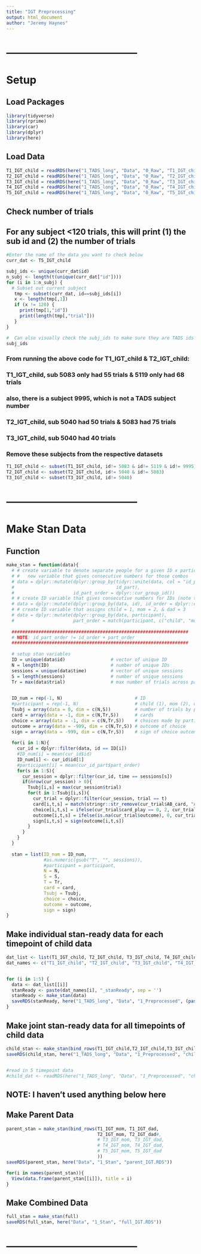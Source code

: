 ```yaml
---
title: "IGT Preprocessing"
output: html_document
author: "Jeremy Haynes"
---
```




# --------------------------------------
# Setup
## Load Packages
```r
library(tidyverse)
library(rprime)
library(car)
library(dplyr)
library(here)
```



## Load Data
```r
T1_IGT_child = readRDS(here("1_TADS_long", "Data", "0_Raw", "T1_IGT_child.RDS"))
T2_IGT_child = readRDS(here("1_TADS_long", "Data", "0_Raw", "T2_IGT_child.RDS"))
T3_IGT_child = readRDS(here("1_TADS_long", "Data", "0_Raw", "T3_IGT_child.RDS"))
T4_IGT_child = readRDS(here("1_TADS_long", "Data", "0_Raw", "T4_IGT_child.RDS"))
T5_IGT_child = readRDS(here("1_TADS_long", "Data", "0_Raw", "T5_IGT_child.RDS"))

```


## Check number of trials
## For any subject <120 trials, this will print (1) the sub id and (2) the number of trials 
```r

#Enter the name of the data you want to check below
curr_dat <- T5_IGT_child

subj_ids <- unique(curr_dat$id)
n_subj <- length(t(unique(curr_dat["id"])))
for (i in 1:n_subj) {
  # Subset out current subject
   tmp <- subset(curr_dat, id==subj_ids[i])
   x <- length(tmp[,1])
   if (x != 120) {
     print(tmp[1,"id"])
     print(length(tmp[,"trial"]))
   }
}

#  Can also visually check the subj_ids to make sure they are TADS ids 
subj_ids
```

### From running the above code for T1_IGT_child & T2_IGT_child:

### T1_IGT_child, sub 5083 only had 55 trials & 5119 only had 68 trials
### also, there is a subject 9995, which is not a TADS subject number

### T2_IGT_child, sub 5040 had 50 trials & 5083 had 75 trials

### T3_IGT_child, sub 5040 had 40 trials

### Remove these subjects from the respective datasets

```r
T1_IGT_child <- subset(T1_IGT_child, id!= 5083 & id!= 5119 & id!= 9995)
T2_IGT_child <- subset(T2_IGT_child, id!= 5040 & id!= 5083)
T3_IGT_child <- subset(T3_IGT_child, id!= 5040)

```


# --------------------------------------
# Make Stan Data
## Function
```r
make_stan = function(data){
  # # create variable to denote separate people for a given ID x participant combo & then another
  # #   new variable that gives consecutive numbers for those combos
  # data = dplyr::mutate(dplyr::group_by(tidyr::unite(data, col = "id_part", c(id, participant), remove = F),
  #                                      id_part),
  #                      id_part_order = dplyr::cur_group_id())
  # # create ID variable that gives consecutive numbers for IDs (note that ID references both child & parent)
  # data = dplyr::mutate(dplyr::group_by(data, id), id_order = dplyr::cur_group_id())
  # # create ID variable that assigns child = 1, mom = 2, & dad = 3
  # data = dplyr::mutate(dplyr::group_by(data, participant),
  #                      part_order = match(participant, c("child", "mom", "dad")[1:3]))
  
  ##################################################################
  # NOTE: id_part_order != id_order + part_order
  ##################################################################
  
  # setup stan variables
  ID = unique(data$id)                 # vector of unique ID 
  N = length(ID)                       # number of unique IDs
  sessions = unique(data$time)         # vector of unique sessions
  S = length(sessions)                 # number of unique sessions
  Tr = max(data$trial)                 # max number of trials across participants
  

  ID_num = rep(-1, N)                           # ID
  #participant = rep(-1, N)                     # child (1), mom (2), or dad (3)?
  Tsubj = array(data = 0, dim = c(N,S))         # number of trials by participant
  card = array(data = -1, dim = c(N,Tr,S))      # cards
  choice = array(data = -1, dim = c(N,Tr,S))    # choices made by participant
  outcome = array(data = -999, dim = c(N,Tr,S)) # outcome of choice
  sign = array(data = -999, dim = c(N,Tr,S))    # sign of choice outcome
  
  for(i in 1:N){
    cur_id = dplyr::filter(data, id == ID[i])
    #ID_num[i] = mean(cur_id$id)
    ID_num[i] <- cur_id$id[1]
    #participant[i] = mean(cur_id_part$part_order)
    for(s in 1:S){
      cur_session = dplyr::filter(cur_id, time == sessions[s])
      if(nrow(cur_session) > 0){
        Tsubj[i,s] = max(cur_session$trial)
        for(t in 1:Tsubj[i,s]){
          cur_trial = dplyr::filter(cur_session, trial == t)
          card[i,t,s] = match(stringr::str_remove(cur_trial$AB_card, "AB_"), LETTERS[1:4])
          choice[i,t,s] = ifelse(cur_trial$card_play == 0, 2, cur_trial$card_play)
          outcome[i,t,s] = ifelse(is.na(cur_trial$outcome), 0, cur_trial$outcome / 100)
          sign[i,t,s] = sign(outcome[i,t,s])
        }
      }
    }
  }
  
  stan = list(ID_num = ID_num,
              #as.numeric(gsub("T", "", sessions)),
              #participant = participant,
              N = N,
              S = S,
              T = Tr,
              card = card,
              Tsubj = Tsubj,
              choice = choice,
              outcome = outcome,
              sign = sign)
}
```


## Make individual stan-ready data for each timepoint of child data
```r

dat_list <- list(T1_IGT_child, T2_IGT_child, T3_IGT_child, T4_IGT_child, T5_IGT_child)
dat_names <- c("T1_IGT_child", "T2_IGT_child", "T3_IGT_child", "T4_IGT_child", "T5_IGT_child")


for (i in 1:5) {
  data <- dat_list[[i]]
  stanReady <- paste(dat_names[i], "_stanReady", sep = '') 
  stanReady <- make_stan(data)
  saveRDS(stanReady, here("1_TADS_long", "Data", "1_Preprocessed", (paste(dat_names[i], "_stanReady.RDS", sep = ''))))
}

```




## Make joint stan-ready data for all timepoints of child data
```r
child_stan <- make_stan(bind_rows(T1_IGT_child,T2_IGT_child,T3_IGT_child,T4_IGT_child,T5_IGT_child))
saveRDS(child_stan, here("1_TADS_long", "Data", "1_Preprocessed", "child_IGT_5_timepoints.RDS"))


#read in 5 timepoint data
#child_dat <- readRDS(here("1_TADS_long", "Data", "1_Preprocessed", "child_IGT_5_timepoints.RDS"))

```



## NOTE:  I haven't used anything below here
## Make Parent Data
```r
parent_stan = make_stan(bind_rows(T1_IGT_mom, T1_IGT_dad,
                                  T2_IGT_mom, T2_IGT_dad#,
                                  # T3_IGT_mom, T3_IGT_dad,
                                  # T4_IGT_mom, T4_IGT_dad,
                                  # T5_IGT_mom, T5_IGT_dad
                                  ))
saveRDS(parent_stan, here("Data", "1_Stan", "parent_IGT.RDS"))
```



```r
for(i in names(parent_stan)){
  View(data.frame(parent_stan[[i]]), title = i)
}
```



## Make Combined Data
```r
full_stan = make_stan(full)
saveRDS(full_stan, here("Data", "1_Stan", "full_IGT.RDS"))
```



# --------------------------------------
```r

```






























